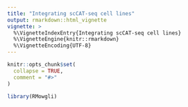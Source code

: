 ```yaml
---
title: "Integrating scCAT-seq cell lines"
output: rmarkdown::html_vignette
vignette: >
  %\VignetteIndexEntry{Integrating scCAT-seq cell lines}
  %\VignetteEngine{knitr::rmarkdown}
  %\VignetteEncoding{UTF-8}
---
```



```r
knitr::opts_chunk$set(
  collapse = TRUE,
  comment = "#>"
)
```

```r
library(RMowgli)
```
